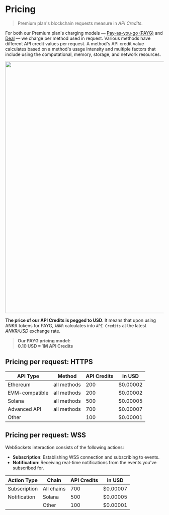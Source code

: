 # Pricing

> Premium plan's blockchain requests measure in *API Credits*.

For both our Premium plan's charging models — [Pay-as-you-go (PAYG)](/rpc-service/service-plans/#pay-as-you-go) and [Deal](/rpc-service/service-plans/#deal) — we charge per method used in request. Various methods have different API credit values per request. A method's API credit value calculates based on a method's usage intensity and multiple factors that include using the computational, memory, storage, and network resources.
<br/>

<img src="/docs/build/pricing-section.png" class="responsive-pic" width="800" />

**The price of our API Credits is pegged to USD**. It means that upon using ANKR tokens for PAYG, `ANKR` calculates into `API Credits` at the latest _ANKR/USD_ exchange rate.

> **Our PAYG pricing model:**  
> **0.10 USD = 1M API Credits**

## Pricing per request: HTTPS

| API Type       | Method      | API Credits | in USD   |
|----------------|-------------|-------------|----------|
| Ethereum       | all methods | 200         | $0.00002 |
| EVM-compatible | all methods | 200         | $0.00002 |
| Solana         | all methods | 500         | $0.00005 |
| Advanced API   | all methods | 700         | $0.00007 |
| Other          |             | 100         | $0.00001 |

## Pricing per request: WSS

WebSockets interaction consists of the following actions:

  * **Subscription**: Establishing WSS connection and subscribing to events.
  * **Notification**: Receiving real-time notifications from the events you've subscribed for.

| Action Type    | Chain       | API Credits | in USD   |
|----------------|-------------|-------------|----------|
| Subscription   | All chains  | 700         | $0.00007 |
| Notification   | Solana      | 500         | $0.00005 |
|                | Other       | 100         | $0.00001 |

